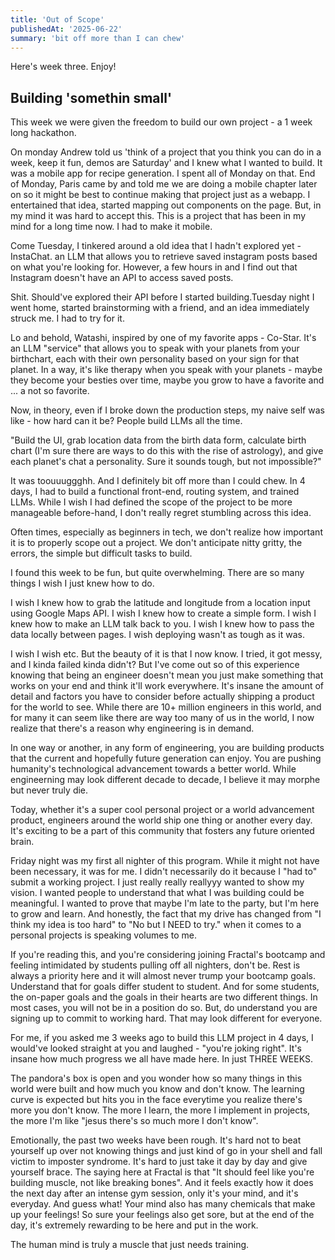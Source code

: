 ```yaml
---
title: 'Out of Scope'
publishedAt: '2025-06-22'
summary: 'bit off more than I can chew'
---
```


Here's week three. Enjoy!

## Building 'somethin small'

This week we were given the freedom to build our own project - a 1 week long hackathon. 

On monday Andrew told us 'think of a project that you think you can do in a week,  keep it fun, demos are Saturday' and I knew what I wanted to build. It was a mobile app for recipe generation. I spent all of Monday on that. End of Monday, Paris came by and told me we are doing a mobile chapter later on so it might be best to continue making that project just as a webapp. I entertained that idea, started mapping out components on the page. But, in my mind it was hard to accept this. This is a project that has been in my mind for a long time now. I had to make it mobile. 

Come Tuesday, I tinkered around a old idea that I hadn't explored yet - InstaChat. an LLM that allows you to retrieve saved instagram posts based on what you're looking for. However, a few hours in and I find out that Instagram doesn't have an API to access saved posts. 

Shit. Should've explored their API before I started building.Tuesday night I went home, started brainstorming with a friend, and an idea immediately struck me. I had to try for it. 

Lo and behold, Watashi, inspired by one of my favorite apps - Co-Star. It's an LLM "service" that allows you to speak with your planets from your birthchart, each with their own personality based on your sign for that planet. In a way, it's like therapy when you speak with your planets - maybe they become your besties over time, maybe you grow to have a favorite and ... a not so favorite.

Now, in theory, even if I broke down the production steps, my naive self was like - how hard can it be? People build LLMs all the time. 

"Build the UI, grab location data from the birth data form, calculate birth chart (I'm sure there are ways to do this with the rise of astrology), and give each planet's chat a personality. Sure it sounds tough, but not impossible?"

It was toouuuggghh. And I definitely bit off more than I could chew. In 4 days, I had to build a functional front-end, routing system, and trained LLMs. While I wish I had defined the scope of the project to be more manageable before-hand, I don't really regret stumbling across this idea. 

Often times, especially as beginners in tech, we don't realize how important it is to properly scope out a project. We don't anticipate nitty gritty, the errors, the simple but difficult tasks to build. 

I found this week to be fun, but quite overwhelming. There are so many things I wish I just knew how to do. 

I wish I knew how to grab the latitude and longitude from a location input using Google Maps API. I wish I knew how to create a simple form. I wish I knew how to make an LLM talk back to you. I wish I knew how to pass the data locally between pages. I wish deploying wasn't as tough as it was.

I wish I wish etc. But the beauty of it is that I now know. I tried, it got messy, and I kinda failed kinda didn't? But I've come out so of this experience knowing that being an engineer doesn't mean you just make something that works on your end and think it'll work everywhere. It's insane the amount of detail and factors you have to consider before actually shipping a product for the world to see. While there are 10+ million engineers in this world, and for many it can seem like there are way too many of us in the world, I now realize that there's a reason why engineering is in demand. 

In one way or another, in any form of engineering, you are building products that the current and hopefully future generation can enjoy. You are pushing humanity's technological advancement towards a better world. While engineerning may look different decade to decade, I believe it may morphe but never truly die. 

Today, whether it's a super cool personal project or a world advancement product, engineers around the world ship one thing or another every day. It's exciting to be a part of this community that fosters any future oriented brain. 

Friday night was my first all nighter of this program. While it might not have been necessary, it was for me. I didn't necessarily do it because I "had to" submit a working project. I just really really reallyyy wanted to show my vision. I wanted people to understand that what I was building could be meaningful. I wanted to prove that maybe I'm late to the party, but I'm here to grow and learn. And honestly, the fact that my drive has changed from "I think my idea is too hard" to "No but I NEED to try." when it comes to a personal projects is speaking volumes to me.

If you're reading this, and you're considering joining Fractal's bootcamp and feeling intimidated by students pulling off all nighters, don't be. Rest is always a priority here and it will almost never trump your bootcamp goals. Understand that for goals differ student to student. And for some students, the on-paper goals and the goals in their hearts are two different things. In most cases, you will not be in a position do so. But, do understand you are signing up to commit to working hard.  That may look different for everyone. 

For me, if you asked me 3 weeks ago to build this LLM project in 4 days, I would've looked straight at you and laughed - "you're joking right". It's insane how much progress we all have made here. In just THREE WEEKS. 

The pandora's box is open and you wonder how so many things in this world were built and how much you know and don't know. The learning curve is expected but hits you in the face everytime you realize there's more you don't know. The more I learn, the more I implement in projects, the more I'm like "jesus there's so much more I don't know".  

Emotionally, the past two weeks have been rough. It's hard not to beat yourself up over not knowing things and just kind of go in your shell and fall victim to imposter syndrome. It's hard to just take it day by day and give yourself brace. The saying here at Fractal is that "It should feel like you're building muscle, not like breaking bones". And it feels exactly how it does the next day after an intense gym session, only it's your mind, and it's everyday. And guess what! Your mind also has many chemicals that make up your feelings! So sure your feelings also get sore, but at the end of the day, it's extremely rewarding to be here and put in the work. 

The human mind is truly a muscle that just needs training.
